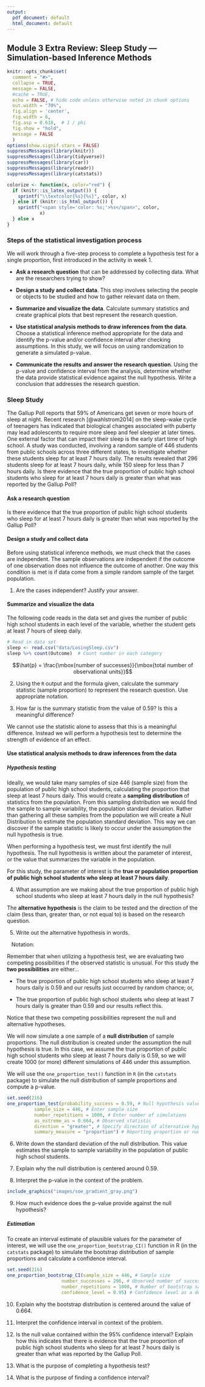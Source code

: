 ```yaml
---
output:
  pdf_document: default
  html_document: default
---
```

## Module 3 Extra Review:  Sleep Study --- Simulation-based Inference Methods

```r
knitr::opts_chunk$set(
  comment = "#>",
  collapse = TRUE,
  message = FALSE,
  #cache = TRUE,
  echo = FALSE, # hide code unless otherwise noted in chunk options
  out.width = "70%",
  fig.align = 'center',
  fig.width = 6,
  fig.asp = 0.618,  # 1 / phi
  fig.show = "hold",
  message = FALSE
  )
options(show.signif.stars = FALSE)
suppressMessages(library(knitr))
suppressMessages(library(tidyverse))
suppressMessages(library(car))
suppressMessages(library(readr))
suppressMessages(library(catstats))

colorize <- function(x, color="red") {
  if (knitr::is_latex_output()) {
    sprintf("\\textcolor{%s}{%s}", color, x)
  } else if (knitr::is_html_output()) {
    sprintf("<span style='color: %s;'>%s</span>", color,
            x)
  } else x
}
```

### Steps of the statistical investigation process

We will work through a five-step process to complete a hypothesis test for a single proportion, first introduced in the activity in week 1.

* **Ask a research question** that can be addressed by collecting data. What are the researchers trying to show?

* **Design a study and collect data**. This step involves selecting the people or objects to be studied and how to gather relevant data on them.

* **Summarize and visualize the data**. Calculate summary statistics and create graphical plots that best represent the research question.

* **Use statistical analysis methods to draw inferences from the data**. Choose a statistical inference method appropriate for the data and identify the p-value and/or confidence interval after checking assumptions. In this study, we will focus on using randomization to generate a simulated p-value.

* **Communicate the results and answer the research question**. Using the p-value and confidence interval from the analysis, determine whether the data provide statistical evidence against the null hypothesis. Write a conclusion that addresses the research question.

### Sleep Study

The Gallup Poll reports that 59% of Americans get seven or more hours of sleep at night.  Recent research [@wahlstrom2014] on the sleep-wake cycle of teenagers has indicated that biological changes associated with puberty may lead adolescents to require more sleep and feel sleepier at later times. One external factor that can impact their sleep is the early start time of high school. A study was conducted, involving a random sample of 446 students from public schools across three different states, to investigate whether these students sleep for at least 7 hours daily. The results revealed that 296 students sleep for at least 7 hours daily, while 150 sleep for less than 7 hours daily. Is there evidence that the true proportion of public high school students who sleep for at least 7 hours daily is greater than what was reported by the Gallup Poll?

#### Ask a research question {-}

Is there evidence that the true proportion of public high school students who sleep for at least 7 hours daily is greater than what was reported by the Gallup Poll?

\vspace{0.1in}

#### Design a study and collect data {-}

Before using statistical inference methods, we must check that the cases are independent.  The sample observations are independent if the outcome of one observation does not influence the outcome of another. One way this condition is met is if data come from a simple random sample of the target population.

1. Are the cases independent? Justify your answer.

\vspace{0.8in}

#### Summarize and visualize the data {-}

The following code reads in the data set and gives the number of public high school students in each level of the variable, whether the student gets at least 7 hours of sleep daily.   

```r
# Read in data set
sleep <- read.csv("data/LosingSleep.csv")
sleep %>% count(Outcome)  # Count number in each category
```

$$\hat{p} = \frac{\mbox{number of successes}}{\mbox{total number of observational units}}$$
\vspace{1mm}

2.  Using the `R` output and the formula given, calculate the summary statistic (sample proportion) to represent the research question.  Use appropriate notation.

\vspace{0.5in}

3. How far is the summary statistic from the value of 0.59?  Is this a meaningful difference?

\vspace{0.5in}

We cannot use the statistic alone to assess that this is a meaningful difference.  Instead we will perform a hypothesis test to determine the strength of evidence of an effect.

#### Use statistical analysis methods to draw inferences from the data {-}

##### Hypothesis testing {-}

Ideally, we would take many samples of size 446 (sample size) from the population of public high school students, calculating the proportion that sleep at least 7 hours daily.  This would create a **sampling distribution** of statistics from the population.  From this sampling distribution we would find the sample to sample variability, the population standard deviation.  Rather than gathering all these samples from the population we will create a Null Distribution to estimate the population standard deviation.  This way we can discover if the sample statistic is likely to occur under the assumption the null hypothesis is true.

When performing a hypothesis test, we must first identify the null hypothesis.  The null hypothesis is written about the parameter of interest, or the value that summarizes the variable in the population. 

For this study, the parameter of interest is the **true or population proportion of public high school students who sleep at least 7 hours daily**.

4.  What assumption are we making about the true proportion of public high school students who sleep at least 7 hours daily in the null hypothesis?

\vspace{0.5in}

The **alternative hypothesis** is the claim to be tested and the direction of the claim (less than, greater than, or not equal to) is based on the research question.  

5. Write out the alternative hypothesis in words.

\vspace{1in}

|    Notation: 

\vspace{0.2in}

Remember that when utilizing a hypothesis test, we are evaluating two competing possibilities if the observed statistic is unusual. For this study the **two possibilities** are either...

* The true proportion of public high school students who sleep at least 7 hours daily is 0.59 and our results just occurred by random chance; or,
  
* The true proportion of public high school students who sleep at least 7 hours daily is greater than 0.59 and our results reflect this.
  
Notice that these two competing possibilities represent the null and alternative hypotheses.

We will now simulate a one sample of a **null distribution** of sample proportions. The null distribution is created under the assumption the null hypothesis is true.  In this case, we assume the true proportion of public high school students who sleep at least 7 hours daily is 0.59, so we will create 1000 (or more) different simulations of 446 under this assumption.

\newpage

We will use the `one_proportion_test()` function in `R` (in the `catstats` package) to simulate the null distribution of sample proportions and compute a p-value. 

```r
set.seed(216)
one_proportion_test(probability_success = 0.59, # Null hypothesis value
          sample_size = 446, # Enter sample size
          number_repetitions = 1000, # Enter number of simulations
          as_extreme_as = 0.664, # Observed statistic
          direction = "greater", # Specify direction of alternative hypothesis
          summary_measure = "proportion") # Reporting proportion or number of successes?
```
6.  Write down the standard deviation of the null distribution.  This value estimates the sample to sample variability in the population of public high school students.

\vspace{0.2in}


7. Explain why the null distribution is centered around 0.59.

\vspace{1in}

8. Interpret the p-value in the context of the problem.

\vspace{1in}

```r
include_graphics("images/soe_gradient_gray.png")
```

9. How much evidence does the p-value provide against the null hypothesis?

\vspace{0.2in}

##### Estimation {-}

To create an interval estimate of plausible values for the parameter of interest, we will use the `one_proportion_bootstrap_CI()` function in R (in the `catstats` package) to simulate the bootstrap distribution of sample proportions and calculate a confidence interval. 

```r
set.seed(216)
one_proportion_bootstrap_CI(sample_size = 446, # Sample size
                    number_successes = 296, # Observed number of successes
                    number_repetitions = 1000, # Number of bootstrap samples to use
                    confidence_level = 0.95) # Confidence level as a decimal
```
10. Explain why the bootstrap distribution is centered around the value of 0.664.

\vspace{0.8in}

11. Interpret the confidence interval in context of the problem.

\vspace{0.8in}

12. Is the null value contained within the 95\% confidence interval?  Explain how this indicates that there is evidence that the true proportion of public high school students who sleep for at least 7 hours daily is greater than what was reported by the Gallup Poll.

\vspace{1in}

13.  What is the purpose of completing a hypothesis test?

\vspace{1in}

14. What is the purpose of finding a confidence interval?

\vspace{1in}

